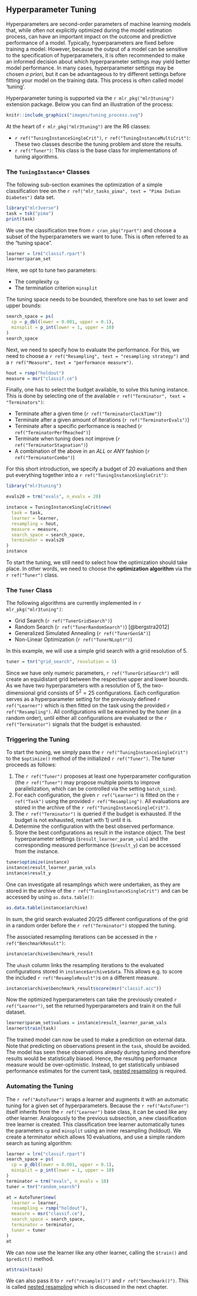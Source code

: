 ## Hyperparameter Tuning {#tuning}


Hyperparameters are second-order parameters of machine learning models that, while often not explicitly optimized during the model estimation process, can have an important impact on the outcome and predictive performance of a model.
Typically, hyperparameters are fixed before training a model.
However, because the output of a model can be sensitive to the specification of hyperparameters, it is often recommended to make an informed decision about which hyperparameter settings may yield better model performance.
In many cases, hyperparameter settings may be chosen _a priori_, but it can be advantageous to try different settings before fitting your model on the training data.
This process is often called model 'tuning'.

Hyperparameter tuning is supported via the `r mlr_pkg("mlr3tuning")` extension package.
Below you can find an illustration of the process:

```r
knitr::include_graphics("images/tuning_process.svg")
```

At the heart of `r mlr_pkg("mlr3tuning")` are the R6 classes:

* `r ref("TuningInstanceSingleCrit")`, `r ref("TuningInstanceMultiCrit")`: These two classes describe the tuning problem and store the results.
* `r ref("Tuner")`: This class is the base class for implementations of tuning algorithms.

### The `TuningInstance*` Classes {#tuning-optimization}

The following sub-section examines the optimization of a simple classification tree on the `r ref("mlr_tasks_pima", text = "Pima Indian Diabetes")` data set.

```r
library("mlr3verse")
task = tsk("pima")
print(task)
```

We use the classification tree from `r cran_pkg("rpart")` and choose a subset of the hyperparameters we want to tune.
This is often referred to as the "tuning space".

```r
learner = lrn("classif.rpart")
learner$param_set
```

Here, we opt to tune two parameters:

* The complexity `cp`
* The termination criterion `minsplit`

The tuning space needs to be bounded, therefore one has to set lower and upper bounds:

```r
search_space = ps(
  cp = p_dbl(lower = 0.001, upper = 0.1),
  minsplit = p_int(lower = 1, upper = 10)
)
search_space
```

Next, we need to specify how to evaluate the performance.
For this, we need to choose a `r ref("Resampling", text = "resampling strategy")` and a `r ref("Measure", text = "performance measure")`.

```r
hout = rsmp("holdout")
measure = msr("classif.ce")
```

Finally, one has to select the budget available, to solve this tuning instance.
This is done by selecting one of the available `r ref("Terminator", text = "Terminators")`:

* Terminate after a given time (`r ref("TerminatorClockTime")`)
* Terminate after a given amount of iterations (`r ref("TerminatorEvals")`)
* Terminate after a specific performance is reached (`r ref("TerminatorPerfReached")`)
* Terminate when tuning does not improve (`r ref("TerminatorStagnation")`)
* A combination of the above in an *ALL* or *ANY* fashion (`r ref("TerminatorCombo")`)

For this short introduction, we specify a budget of 20 evaluations and then put everything together into a `r ref("TuningInstanceSingleCrit")`:

```r
library("mlr3tuning")

evals20 = trm("evals", n_evals = 20)

instance = TuningInstanceSingleCrit$new(
  task = task,
  learner = learner,
  resampling = hout,
  measure = measure,
  search_space = search_space,
  terminator = evals20
)
instance
```

To start the tuning, we still need to select how the optimization should take place.
In other words, we need to choose the **optimization algorithm** via the `r ref("Tuner")` class.

### The `Tuner` Class {#tuning-algorithms}

The following algorithms are currently implemented in `r mlr_pkg("mlr3tuning")`:

* Grid Search (`r ref("TunerGridSearch")`)
* Random Search (`r ref("TunerRandomSearch")`) [@bergstra2012]
* Generalized Simulated Annealing (`r ref("TunerGenSA")`)
* Non-Linear Optimization (`r ref("TunerNLoptr")`)

In this example, we will use a simple grid search with a grid resolution of 5.

```r
tuner = tnr("grid_search", resolution = 5)
```

Since we have only numeric parameters, `r ref("TunerGridSearch")` will create an equidistant grid between the respective upper and lower bounds.
As we have two hyperparameters with a resolution of 5, the two-dimensional grid consists of $5^2 = 25$ configurations.
Each configuration serves as a hyperparameter setting for the previously defined `r ref("Learner")` which is then fitted on the task using the provided `r ref("Resampling")`.
All configurations will be examined by the tuner (in a random order), until either all configurations are evaluated or the `r ref("Terminator")` signals that the budget is exhausted.

### Triggering the Tuning {#tuning-triggering}

To start the tuning, we simply pass the `r ref("TuningInstanceSingleCrit")` to the `$optimize()` method of the initialized `r ref("Tuner")`.
The tuner proceeds as follows:

1. The `r ref("Tuner")` proposes at least one hyperparameter configuration (the `r ref("Tuner")` may propose multiple points to improve parallelization, which can be controlled via the setting `batch_size`).
2. For each configuration, the given `r ref("Learner")` is fitted on the `r ref("Task")` using the provided `r ref("Resampling")`.
   All evaluations are stored in the archive of the `r ref("TuningInstanceSingleCrit")`.
3. The `r ref("Terminator")` is queried if the budget is exhausted.
   If the budget is not exhausted, restart with 1) until it is.
4. Determine the configuration with the best observed performance.
5. Store the best configurations as result in the instance object.
   The best hyperparameter settings (`$result_learner_param_vals`) and the corresponding measured performance (`$result_y`) can be accessed from the instance.

```r
tuner$optimize(instance)
instance$result_learner_param_vals
instance$result_y
```

One can investigate all resamplings which were undertaken, as they are stored in the archive of the `r ref("TuningInstanceSingleCrit")` and can be accessed by using `as.data.table()`:

```r
as.data.table(instance$archive)
```

In sum, the grid search evaluated 20/25 different configurations of the grid in a random order before the `r ref("Terminator")` stopped the tuning.

The associated resampling iterations can be accessed in the `r ref("BenchmarkResult")`:

```r
instance$archive$benchmark_result
```

The `uhash` column links the resampling iterations to the evaluated configurations stored in `instance$archive$data`. This allows e.g. to score the included `r ref("ResampleResult")`s on a different measure.

```r
instance$archive$benchmark_result$score(msr("classif.acc"))
```

Now the optimized hyperparameters can take the previously created `r ref("Learner")`, set the returned hyperparameters and train it on the full dataset.

```r
learner$param_set$values = instance$result_learner_param_vals
learner$train(task)
```

The trained model can now be used to make a prediction on external data.
Note that predicting on observations present in the `task`,  should be avoided.
The model has seen these observations already during tuning and therefore results would be statistically biased.
Hence, the resulting performance measure would be over-optimistic.
Instead, to get statistically unbiased performance estimates for the current task, [nested resampling](#nested-resampling) is required.

### Automating the Tuning {#autotuner}

The `r ref("AutoTuner")` wraps a learner and augments it with an automatic tuning for a given set of hyperparameters.
Because the `r ref("AutoTuner")` itself inherits from the `r ref("Learner")` base class, it can be used like any other learner.
Analogously to the previous subsection, a new classification tree learner is created.
This classification tree learner automatically tunes the parameters `cp` and `minsplit` using an inner resampling (holdout).
We create a terminator which allows 10 evaluations, and use a simple random search as tuning algorithm:

```r
learner = lrn("classif.rpart")
search_space = ps(
  cp = p_dbl(lower = 0.001, upper = 0.1),
  minsplit = p_int(lower = 1, upper = 10)
)
terminator = trm("evals", n_evals = 10)
tuner = tnr("random_search")

at = AutoTuner$new(
  learner = learner,
  resampling = rsmp("holdout"),
  measure = msr("classif.ce"),
  search_space = search_space,
  terminator = terminator,
  tuner = tuner
)
at
```

We can now use the learner like any other learner, calling the `$train()` and `$predict()` method.

```r
at$train(task)
```


We can also pass it to `r ref("resample()")` and `r ref("benchmark()")`. This is called [nested resampling](#nested-resampling) which is discussed in the next chapter.
